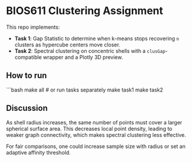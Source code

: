 # BIOS611 Clustering Assignment

This repo implements:

- **Task 1**: Gap Statistic to determine when k-means stops recovering `n` clusters as hypercube centers move closer.
- **Task 2**: Spectral clustering on concentric shells with a `clusGap`-compatible wrapper and a Plotly 3D preview.

## How to run

```bash
make all
# or run tasks separately
make task1
make task2

## Discussion 

As shell radius increases, the same number of points must cover a larger spherical surface area. This decreases local point density, leading to weaker graph connectivity, which makes spectral clustering less effective.

For fair comparisons, one could increase sample size with radius or set an adaptive affinity threshold.
